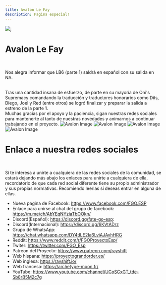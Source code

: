 ```yaml
---
title: Avalon Le Fay
description: Pagina especial!
---
```



<img src="/images/Avalon.png" class="specialHero" />;

<Container>

# Avalon Le Fay

<br />

Nos alegra informar que LB6 (parte 1) saldrá en español con su salida en NA.

<br />
Tras una cantidad insana de esfuerzo, de parte en su mayoría de Oni's Supremacy comandando
la traducción y traductores honorarios como Dits, Diego, Joel y Red (entre otros)
se logró finalizar y preparar la salida a estreno de la parte 1.

<br />
Muchas gracias por el apoyo y la paciencia, sigan nuestras redes sociales para mantenerte
al tanto de nuestras novedades y animarnos a continuar trabajando en el proyecto.
</Container>

<Carousel>
  <img class="panel" src="/images/avalon/1.jpg" alt="Avalon Image" />
  <img class="panel" src="/images/avalon/2.jpg" alt="Avalon Image" />
  <img class="panel" src="/images/avalon/3.jpg" alt="Avalon Image" />
  <img class="panel" src="/images/avalon/4.jpg" alt="Avalon Image" />
</Carousel>

<Container>
<br />

# Enlace a nuestra redes sociales

<br />

Sí te interesa a unirte a cualquiera de las redes sociales de la comunidad, se estará dejando más abajo los enlaces para unirte a cualquiera de ella, recordatorio de que cada red social diferente tiene su propio administrador y sus propias normativas. Recomiendo leerlas sí deseas entrar en alguna de ellas.

- Nueva pagina de Facebook: https://www.facebook.com/FGO.ESP
- Enlace para unirse al chat del grupo de facebook: https://m.me/ch/AbYEqNYziaTbOOkn/
- Discord(Español): https://discord.gg/fate-go-esp:
- Discord(Internacional): https://discord.gg/6KVtADrz
- Grupo de WhatsApp: https://chat.whatsapp.com/DY4tILE2Ia6LviAJAvhHRG
- Reddit: https://www.reddit.com/r/FGOProyectoEsp/
- Twiter: https://twitter.com/FGO_Esp
- Patreon del Proyecto: https://www.patreon.com/rayshift
- Web hispana: https://proyectograndorder.es/
- Web inglesa: https://rayshift.io/
- Web francesa: https://archetype-moon.fr/
- YouTube:
  https://www.youtube.com/channel/UCoSCxGT_tde-Sb8rB5M2c7g

<br />

</Container>
